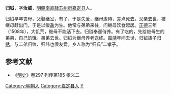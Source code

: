 '''归钺'''，字'''汝威'''，[[明朝|明朝]][[南直隸|南直隸]][[苏州府|苏州府]][[嘉定县|嘉定县]]人。

归钺早年丧母，父娶继室，有子，于是失爱，继母虐待，差点死去。父亲去世，被继母赶出门，于是以贩[[盐|盐]]为生。他常与弟弟来往，问继母饮食起居。[[正德_(明朝)|正德]]三年（1508年），大饥荒，继母不能活下去。归钺奉迎侍养。有了吃的，先给继母生的弟弟，自己饥饿。弟弟去世。归钺为继母养老送终。[[嘉靖|嘉靖]]年间去世，归钺族子[[归绣|归绣]]，与二弟归纹、归纬也很友爱。乡人称为“归氏”二孝子。

== 参考文献==
*《[[明史|明史]]》卷297 列传第185 孝义二
{{DEFAULTSORT:G}}
[[Category:明朝人|Category:明朝人]]
[[Category:嘉定县人|Category:嘉定县人]]
[[Category:归姓|Y]]